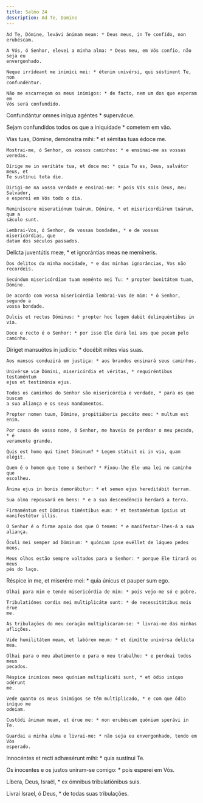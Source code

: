 ```yaml
---
title: Salmo 24
description: Ad Te, Domine
---
```


<div class="side-by-side not-content">

    Ad Te, Dómine, levávi ánimam meam: * Deus meus, in Te confído, non
    erubéscam.

    A Vós, ó Senhor, elevei a minha alma: * Deus meu, em Vós confio, não seja eu
    envergonhado.

    Neque irrídeant me inimíci mei: * étenim univérsi, qui sústinent Te, non
    confundéntur.

    Não me escarneçam os meus inimigos: * de facto, nem um dos que esperam em
    Vós será confundido.

Confundántur omnes iníqua agéntes * supervácue.

Sejam confundidos todos os que a iniquidade * cometem em vão.

Vias tuas, Dómine, demónstra mihi: * et sémitas tuas édoce me.

    Mostrai-me, ó Senhor, os vossos caminhos: * e ensinai-me as vossas veredas.

    Dírige me in veritáte tua, et doce me: * quia Tu es, Deus, salvátor meus, et
    Te sustínui tota die.

    Dirigi-me na vossa verdade e ensinai-me: * pois Vós sois Deus, meu Salvador,
    e esperei em Vós todo o dia.

    Reminíscere miseratiónum tuárum, Dómine, * et misericordiárum tuárum, quæ a
    sǽculo sunt.

    Lembrai-Vos, ó Senhor, de vossas bondades, * e de vossas misericórdias, que
    datam dos séculos passados.

Delícta juventútis meæ, * et ignorántias meas ne memíneris.

    Dos delitos da minha mocidade, * e das minhas ignorâncias, Vos não
    recordeis.

    Secúndum misericórdiam tuam meménto mei Tu: * propter bonitátem tuam,
    Dómine.

    De acordo com vossa misericórdia lembrai-Vos de mim: * ó Senhor, segundo a
    vossa bondade.

    Dulcis et rectus Dóminus: * propter hoc legem dabit delinquéntibus in via.

    Doce e recto é o Senhor: * por isso Ele dará lei aos que pecam pelo caminho.

Díriget mansuétos in judício: * docébit mites vias suas.

    Aos mansos conduzirá em justiça: * aos brandos ensinará seus caminhos.

    Univérsæ viæ Dómini, misericórdia et véritas, * requiréntibus testaméntum
    ejus et testimónia ejus.

    Todos os caminhos do Senhor são misericórdia e verdade, * para os que buscam
    a sua aliança e os seus mandamentos.

    Propter nomen tuum, Dómine, propitiáberis peccáto meo: * multum est enim.

    Por causa de vosso nome, ó Senhor, me haveis de perdoar o meu pecado, * é
    veramente grande.

    Quis est homo qui timet Dóminum? * Legem státuit ei in via, quam elégit.

    Quem é o homem que teme o Senhor? * Fixou-lhe Ele uma lei no caminho que
    escolheu.

    Ánima ejus in bonis demorábitur: * et semen ejus hereditábit terram.

    Sua alma repousará em bens: * e a sua descendência herdará a terra.

    Firmaméntum est Dóminus timéntibus eum: * et testaméntum ipsíus ut
    manifestétur illis.

    O Senhor é o firme apoio dos que O temem: * e manifestar-lhes-á a sua
    aliança.

    Óculi mei semper ad Dóminum: * quóniam ipse evéllet de láqueo pedes meos.

    Meus olhos estão sempre voltados para o Senhor: * porque Ele tirará os meus
    pés do laço.

Réspice in me, et miserére mei: * quia únicus et pauper sum ego.

    Olhai para mim e tende misericórdia de mim: * pois vejo-me só e pobre.

    Tribulatiónes cordis mei multiplicátæ sunt: * de necessitátibus meis érue
    me.

    As tribulações do meu coração multiplicaram-se: * livrai-me das minhas
    aflições.

    Vide humilitátem meam, et labórem meum: * et dimítte univérsa delícta mea.

    Olhai para o meu abatimento e para o meu trabalho: * e perdoai todos meus
    pecados.

    Réspice inimícos meos quóniam multiplicáti sunt, * et ódio iníquo odérunt
    me.

    Vede quanto os meus inimigos se têm multiplicado, * e com que ódio iníquo me
    odeiam.

    Custódi ánimam meam, et érue me: * non erubéscam quóniam sperávi in Te.

    Guardai a minha alma e livrai-me: * não seja eu envergonhado, tendo em Vós
    esperado.

Innocéntes et recti adhæsérunt mihi: * quia sustínui Te.

Os inocentes e os justos uniram-se comigo: * pois esperei em Vós.

Líbera, Deus, Israël, * ex ómnibus tribulatiónibus suis.

Livrai Israel, ó Deus, * de todas suas tribulações.

</div>
